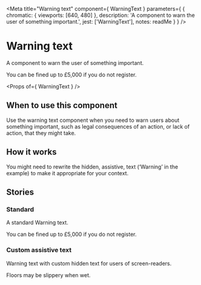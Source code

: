 
<Meta
  title="Warning text"
  component={ WarningText }
  parameters={ {
    chromatic: { viewports: [640, 480] },
    description: 'A component to warn the user of something important.',
    jest: ['WarningText'],
    notes: readMe
  } }
/>

# Warning text

A component to warn the user of something important.

<Preview withToolbar>
  <Story name="WarningText">
    <WarningText>
      You can be fined up to £5,000 if you do not register.
    </WarningText>
  </Story>
</Preview>

<Props of={ WarningText } />


## When to use this component

Use the warning text component when you need to warn users about something important, such as legal consequences of an action, or lack of action, that they might take.


## How it works

You might need to rewrite the hidden, assistive, text (‘Warning’ in the example) to make it appropriate for your context.

## Stories
### Standard

A standard Warning text.

<Preview>
  <Story name="Standard">
    <WarningText>
      You can be fined up to £5,000 if you do not register.
    </WarningText>
  </Story>
</Preview>


### Custom assistive text

Warning text with custom hidden text for users of screen-readers.

<Preview>
  <Story name="CustomAssistive">
    <WarningText iconFallbackText="Caution">
      Floors may be slippery when wet.
    </WarningText>
  </Story>
</Preview>
